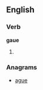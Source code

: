 {{also|Gaue}}
==English==

===Verb===
'''gaue'''

# {{obsolete spelling of|gave}}

===Anagrams===
* [[ague#English|ague]]